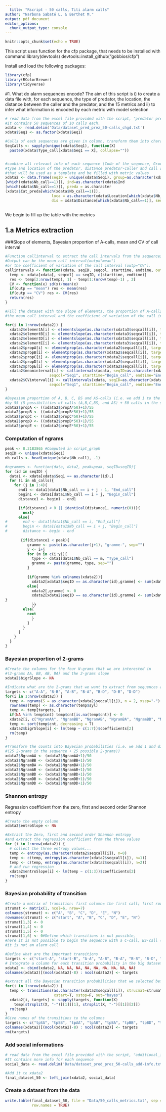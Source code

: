 ```yaml
---
  title: "Rscript - 50 calls, Titi alarm calls"
author: "Narbona Sabaté L. & Berthet M."
output: pdf_document
editor_options: 
  chunk_output_type: console
---
```


```r
knitr::opts_chunk$set(echo = TRUE)
```

This script uses function for the cfp package, that needs to be installed with command 
library(devtools)
devtools::install_github("gobbios/cfp")

Install and load the following packages:

```r
library(cfp)
library(RColorBrewer)
library(tidyverse)
```

#1. What do alarm sequences encode?
The aim of this script is i) to create a data file with, for each sequence, the type of predator, the location, the distance between the caller and the predator, and the 15 metrics and ii) to infer what information is encoded by each metric with model selection


```r

# read data from the excel file provided with the script, "predator presentations" dataset. 
#It contains 50 sequences of 10 calls each.
xdata <- read.delim('Data/dataset_pred_prez_50-calls_chgd.txt')
xdata$Seq1 <- as.factor(xdata$Seq1)

#Calls of each sequences are given in column, transform them into character strings
SeqCalls <- sapply(unique(xdata$Seq1), function(X) 
  paste0(xdata$Type_call[xdata$Seq1 == X], collapse=""))


#combine all relevant info of each sequence (Code of the sequence, Group of the caller, 
#type and location of the predator, distance predator-caller and call sequence) into one dataset 
#that will be used as a template and be filled with metric values
xdata2 <- data.frame(seqID = unique(xdata$Seq1), group=as.character(xdata$Group
[which(xdata$Nb_call==1)]), ind=as.character(xdata$Ind
[which(xdata$Nb_call==1)]), preda = as.character
(xdata$Cat_preda[which(xdata$Nb_call==1)]), 
                     loca = as.character(xdata$Location[which(xdata$Nb_call==1)]), 
                     dis = xdata$Distance[which(xdata$Nb_call==1)], seqcall = SeqCalls, first_call = substr(SeqCalls, start = 1, stop = 1))
                        
```


We begin to fill up the table with the metrics

## 1.a Metrics extraction
###Slope of elements, Bayesian proportion of A-calls, mean and CV of call interval

```r
#Function callinterval to extract the call intervals from the sequences. 
#Output can be the mean call interval(outp="mean") 
#or the coefficient of variation of the call interval (outp="CV").
callintervals <- function(xdata, seqID, seqcol, starttime, endtime, outp="mean") { 
  temp <- xdata[xdata[, seqcol] == seqID, c(starttime, endtime)]
  res <- temp[2:nrow(temp), 1] - temp[1:(nrow(temp)-1) , 2]
  CV <- function(x) sd(x)/mean(x)
  if(outp == "mean") res <- mean(res)
  if(outp == "CV") res <- CV(res)
  return(res)
}

#Fill the dataset with the slope of elements, the proportion of A-calls, 
#the mean call interval and the coefficient of variation of the call interval.

for(i in 1:nrow(xdata2)) {
  xdata2$elementA[i] <- elementslope(as.character(xdata3$seqcall[i]), type="linear", target="A")
  xdata2$elementB[i] <- elementslope(as.character(xdata3$seqcall[i]), type="linear", target="B")
  xdata2$elementD[i] <- elementslope(as.character(xdata3$seqcall[i]), type="linear", target="D")
  xdata2$elementE[i] <- elementslope(as.character(xdata3$seqcall[i]), type="linear", target="E")    
  xdata2$propA[i] <- elementprop(as.character(xdata2$seqcall[i]), target = "A")
  xdata2$propB[i] <- elementprop(as.character(xdata2$seqcall[i]), target = "B")
  xdata2$propC[i] <- elementprop(as.character(xdata2$seqcall[i]), target = "C")
  xdata2$propD[i] <- elementprop(as.character(xdata2$seqcall[i]), target = "D")
  xdata2$propE[i] <- elementprop(as.character(xdata2$seqcall[i]), target = "E")
  xdata2$meaninterval[i] <- callintervals(xdata, seqID=as.character(xdata2$seqID[i]), 
                    seqcol="Seq1", starttime="Begin_call", endtime="End_call", outp="mean")
  xdata2$CVinterval[i] <- callintervals(xdata, seqID=as.character(xdata2$seqID[i]), 
                    seqcol="Seq1", starttime="Begin_call", endtime="End_call", outp="CV")
}

#Bayesian proportion of A, B, C, BS and AS-calls (i.e. we add 1 to the number of calls in the sequence and divide 
#by 55 (5 possibilities of calls (A,B,C,BS, and AS) + 50 calls in the sequence))
xdata2$propA <- ((xdata2$propA*50)+1)/55
xdata2$propB <- ((xdata2$propB*50)+1)/55
xdata2$propC <- ((xdata2$propC*50)+1)/55
xdata2$propD <- ((xdata2$propD*50)+1)/55
xdata2$propE <- ((xdata2$propE*50)+1)/55
```
### Computation of ngrams
```r
peak <- 0.3183865 #Computed in script_graph
seqID <- unique(xdata$Seq1) 
nb_calls <- head(unique(xdata$Nb_call), -1)

#ngrammes <- function(data, data2, peak=peak, seqID=seqID){
for (id in seqID) {
  data1 <- xdata[xdata$Seq1 == as.character(id),]
  for (i in nb_calls){
    for (j in 1:4){
      end1 <- data1[data1$Nb_call == i + j - 1, "End_call"]
      begin1 <- data1[data1$Nb_call == i + j, "Begin_call"]
      distance1 <- begin1 - end1

      {if(distance1 < 0 || identical(distance1, numeric(0))){
        next}
      else{
#       end <- data1[data1$Nb_call == i, "End_call"]
#       begin <- data1[data1$Nb_call == i + j, "Begin_call"]
#       distance <- begin - end
       
       {if(distance1 < peak){
          gramme <- paste(as.character(j+1), "gramme-", sep="")
          y <- i+j 
          for (m in c(i:y)){
            type <- data1[data1$Nb_call == m, "Type_call"]
            gramme <- paste(gramme, type, sep="")
          }
      
          {if(gramme %in% colnames(xdata2)){
            xdata2[xdata2$seqID == as.character(id),gramme] <- sum(xdata2[xdata2$seqID == as.character(id),gramme], 1)}
          else{
            xdata2[,gramme] <- 0
            xdata2[xdata2$seqID == as.character(id),gramme] <- sum(xdata2[xdata2$seqID == as.character(id),gramme], 1)
}
            }}
        else{
          next
            }
          }
        }
      }
    }
  }
}

```

### Bayesian proportion of 2-grams

```r
#Create the columns for the four N-grams that we are interested in 
#(2-grams AA, BB, AB, BA) and the 2-grams slope
xdata2$bigrSlope <- NA

#Indicate what are the 2-grams that we want to extract from sequences and extract them
targets <- c("A-A", "B-B", "A-B", "B-A", "B-D", "D-B", "D-D")
for(i in 1:nrow(xdata2)) {
  temp <- ngrams(S = as.character(xdata2$seqcall[i]), n = 2, xsep="-")
  rownames(temp) <- as.character(temp$syl)
  temp <- temp[targets, ]
  if(NA %in% temp$cnt) temp$cnt[is.na(temp$cnt)] <- 0
  xdata2[i, c("NgramAA", "NgramBB", "NgramAB", "NgramBA", "NgramBD", "NgramDB", "NgramDD")] <- t(temp[,2])
  temp <- sort(temp$cnt, decreasing = T)
  xdata2$bigrSlope[i] <- lm(temp ~ c(1:7))$coefficients[2]
  rm(temp)
}

#Transform the counts into Bayesian probabilities (i.e. we add 1 and divide by 50 
#(25 2-grams in the sequence + 25 possible 2-grams)) 
xdata2$NgramAA <- (xdata2$NgramAA+1)/50
xdata2$NgramBB <- (xdata2$NgramBB+1)/50
xdata2$NgramBA <- (xdata2$NgramBA+1)/50
xdata2$NgramAB <- (xdata2$NgramAB+1)/50
xdata2$NgramBD <- (xdata2$NgramBD+1)/50
xdata2$NgramDB <- (xdata2$NgramDB+1)/50
xdata2$NgramDD <- (xdata2$NgramDD+1)/50
```

### Shannon entropy

Regression coefficient from the zero, first and second order Shannon entropy

```r
#Create the empty column
xdata2$entroSlope <- NA

#Extract the Zero, first and second order Shannon entropy 
#and extract the regression coefficient from the three values
for (i in 1:nrow(xdata2)) {
  # collect the three entropy values...
  temp <- entropy(as.character(xdata2$seqcall[i]), n=0)
  temp <- c(temp, entropy(as.character(xdata2$seqcall[i]), n=1))
  temp <- c(temp, entropy(as.character(xdata2$seqcall[i]), n=2))
  # and run regression
  xdata2$entroSlope[i] <- lm(temp ~ c(1:3))$coefficients[2]
  rm(temp)
}
```

### Bayesian probability of transition

```r
#Create a matrix of transition: first column= the first call; first row= the second call
strumat <- matrix(1, ncol=6, nrow=7)
colnames(strumat) <- c("A", "B", "C", "D", "E", "N")
rownames(strumat) <- c("start", "A", "B", "C", "D", "E", "N")
strumat[1,3] <- 0
strumat[1,4] <- 0
strumat[1,5] <- 0
strumat[1,6] <- 0#Define which transitions is not possible, 
#here it is not possible to begin the sequence with a C-call, BS-call (E) and a AS-call (D) since 
#it is not an alarm call

#Define what are the important transitions
targets <- c("start-A", "start-B", "A-A", "A-B", "B-A", "B-B", "B-D", "D-B", "D-D")
# Integrate a column for each transition probability in the big dataset
xdata2 <- cbind(xdata2, NA, NA, NA, NA, NA, NA, NA, NA, NA)
colnames(xdata2)[(ncol(xdata2)-8) : ncol(xdata2)] <- targets

#extract all the Bayesian transition probabilities that we selected before
for(i in 1:nrow(xdata2)) {
  temp <- transitions(as.character(xdata2$seqcall[i]), strucmat=strumat,
                      xstart=T, xstop=F, out="bayes")
  xdata2[i, targets] <- sapply(targets, function(X) 
    temp[strsplit(X, "-")[[1]][1], strsplit(X, "-")[[1]][2]])
  rm(temp)
}
#Give names of the transitions to the columns
targets <- c("tpSA", "tpSB", "tpAA", "tpAB", "tpBA", "tpBB", "tpBD", "tpDB", "tpDD")
colnames(xdata2)[(ncol(xdata2)-8) : ncol(xdata2)] <- targets
rm(targets)

```
### Add social informations

```r

# read data from the excel file provided with the script, "additional_info". 
#It contains more info for each sequence
social_data <- read.delim('Data/dataset_pred_prez_50-calls_add-info.txt')

#Add it to xdata2
final_dataset_50 <- left_join(xdata2, social_data)

```
### Create a dataset from the data

```r
write.table(final_dataset_50, file = "Data/50_calls_metrics.txt", sep = "\t",
            row.names = TRUE)
```